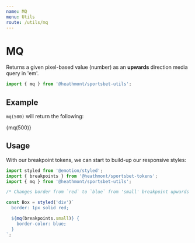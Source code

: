 ```yaml
---
name: MQ
menu: Utils
route: /utils/mq
---
```



# MQ

Returns a given pixel-based value (number) as an **upwards** direction media query in 'em'.

```js
import { mq } from '@heathmont/sportsbet-utils';
```

## Example

`mq(500)` will return the following:

<Playground>
  <p>{mq(500)}</p>
</Playground>

## Usage

With our breakpoint tokens, we can start to build-up our responsive styles:

```jsx
import styled from '@emotion/styled';
import { breakpoints } from '@heathmont/sportsbet-tokens';
import { mq } from '@heathmont/sportsbet-utils';

/* Changes border from `red` to `blue` from 'small' breakpoint upwards */

const Box = styled('div')`
  border: 1px solid red;

  ${mq(breakpoints.small)} {
    border-color: blue;
  }
`;
```
